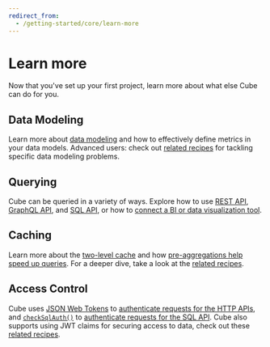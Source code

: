 ```yaml
---
redirect_from:
  - /getting-started/core/learn-more
---
```


# Learn more

Now that you've set up your first project, learn more about what else Cube can
do for you.

## Data Modeling

Learn more about [data modeling](/product/data-modeling/fundamentals/concepts)
and how to effectively define metrics in your data models. Advanced users: check
out [related recipes](/guides/recipes/overview#recipes-data-schema) for tackling
specific data modeling problems.

## Querying

Cube can be queried in a variety of ways. Explore how to use
[REST API](/reference/rest-api), [GraphQL API](/reference/graphql-api), and
[SQL API](/product/apis-integrations/sql-api), or how to
[connect a BI or data visualization tool](/product/configuration/visualization-tools).

## Caching

Learn more about the [two-level cache](/docs/caching) and how
[pre-aggregations help speed up queries](/product/caching/getting-started-pre-aggregations).
For a deeper dive, take a look at the
[related recipes](/guides/recipes/overview#recipes-query-acceleration).

## Access Control

Cube uses [JSON Web Tokens](https://jwt.io/) to
[authenticate requests for the HTTP APIs](/product/auth), and
[`checkSqlAuth()`](/reference/configuration/config#check-sql-auth) to
[authenticate requests for the SQL API](/product/apis-integrations/sql-api/security).
Cube also supports using JWT claims for securing access to data, check out these
[related recipes](/guides/recipes/overview#recipes-access-control).
